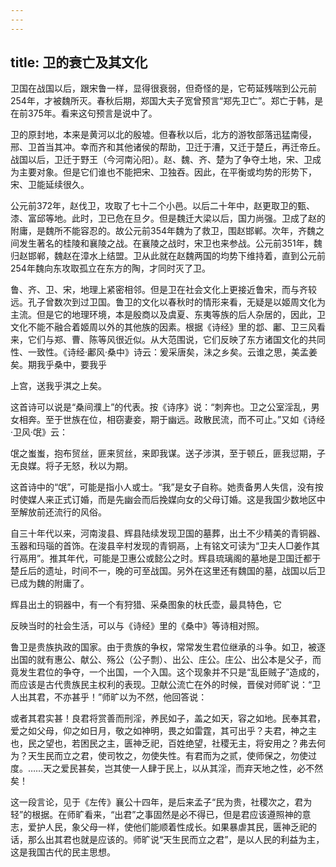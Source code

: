 ```yaml
---
---
---
```

title: 卫的衰亡及其文化
---



卫国在战国以后，跟宋鲁一样，显得很衰弱，但奇怪的是，它苟延残喘到公元前254年，才被魏所灭。春秋后期，郑国大夫子宽曾预言“郑先卫亡”。郑亡于韩，是在前375年。看来这句预言是说中了。

卫的原封地，本来是黄河以北的殷墟。但春秋以后，北方的游牧部落迅猛南侵，邢、卫首当其冲。幸而齐和其他诸侯的帮助，卫迁于漕，又迁于楚丘，再迁帝丘。战国以后，卫迁于野王（今河南沁阳）。赵、魏、齐、楚为了争夺土地，宋、卫成为主要对象。但是它们谁也不能把宋、卫独吞。因此，在平衡或均势的形势下，宋、卫能延续很久。

公元前372年，赵伐卫，攻取了七十二个小邑。以后二十年中，赵更取卫的甄、漆、富邱等地。此时，卫已危在旦夕。但是魏迁大梁以后，国力尚强。卫成了赵的附庸，是魏所不能容忍的。故公元前354年魏为了救卫，围赵邯郸。次年，齐魏之间发生著名的桂陵和襄陵之战。在襄陵之战时，宋卫也来参战。公元前351年，魏归赵邯郸，魏赵在漳水上结盟。卫从此就在赵魏两国的均势下维持着，直到公元前254年魏向东攻取孤立在东方的陶，才同时灭了卫。

鲁、齐、卫、宋，地理上紧密相邻。但是卫在社会文化上更接近鲁宋，而与齐较远。孔子曾数次到过卫国。鲁卫的文化以春秋时的情形来看，无疑是以姬周文化为主流。但是它的地理环境，本是殷商以及虞夏、东夷等族的后人杂居的，因此，卫文化不能不融合着姬周以外的其他族的因素。根据《诗经》里的邶、鄘、卫三风看来，它们与郑、曹、陈等风很近似。从大范围说，它们反映了东方诸国文化的共同性、一致性。《诗经·鄘风·桑中》诗云：爰采唐矣，沬之乡矣。云谁之思，美孟姜矣。期我乎桑中，要我乎

上宫，送我乎淇之上矣。

这首诗可以说是“桑间濮上”的代表。按《诗序》说：“刺奔也。卫之公室淫乱，男女相奔。至于世族在位，相窃妻妾，期于幽远。政散民流，而不可止。”又如《诗经·卫风·氓》云：

氓之蚩蚩，抱布贸丝，匪来贸丝，来即我谋。送子涉淇，至于顿丘，匪我愆期，子无良媒。将子无怒，秋以为期。

这首诗中的“氓”，可能是指小人或士。“我”是女子自称。她责备男人失信，没有按时使媒人来正式订婚，而是先幽会而后挽媒向女的父母订婚。这是我国少数地区中至解放前还流行的风俗。

自三十年代以来，河南浚县、辉县陆续发现卫国的墓葬，出土不少精美的青铜器、玉器和玛瑙的首饰。在浚县辛村发现的青铜鬲，上有铭文可读为“卫夫人□姜作其行鬲用”。推其年代，可能是卫惠公或懿公之时。辉县琉璃阁的墓地是卫国迁都于楚丘后的遗址，时间不一，晚的可至战国。另外在这里还有魏国的墓，战国以后卫已成为魏的附庸了。

辉县出土的铜器中，有一个有狩猎、采桑图象的杕氏壶，最具特色，它

反映当时的社会生活，可以与《诗经》里的《桑中》等诗相对照。

鲁卫是贵族执政的国家。由于贵族的争权，常常发生君位继承的斗争。如卫，被逐出国的就有惠公、献公、殇公（公子剽）、出公、庄公。庄公、出公本是父子，而竟发生君位的争夺，一个出国，一个入国。这个现象并不只是“乱臣贼子”造成的，而应该是古代贵族民主权利的表现。卫献公流亡在外的时候，晋侯对师旷说：“卫人出其君，不亦甚乎！”师旷以为不然，他回答说：

或者其君实甚！良君将赏善而刑淫，养民如子，盖之如天，容之如地。民奉其君，爱之如父母，仰之如日月，敬之如神明，畏之如雷霆，其可出乎？夫君，神之主也，民之望也，若困民之主，匮神乏祀，百姓绝望，社稷无主，将安用之？弗去何为？天生民而立之君，使司牧之，勿使失性。有君而为之贰，使师保之，勿使过度。……天之爱民甚矣，岂其使一人肆于民上，以从其淫，而弃天地之性，必不然矣！

这一段言论，见于《左传》襄公十四年，是后来孟子“民为贵，社稷次之，君为轻”的根据。在师旷看来，“出君”之事固然是必不得已，但是君应该遵照神的意志，爱护人民，象父母一样，使他们能顺着性成长。如果暴虐其民，匮神乏祀的话，那么出其君也就是应该的。师旷说“天生民而立之君”，是以人民的利益为主，这是我国古代的民主思想。